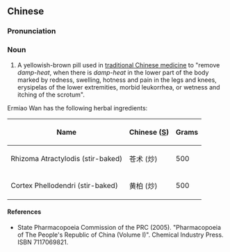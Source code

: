 ==Chinese==
{{zh-forms}}

===Pronunciation===
{{zh-pron
|m=èrmiào wán
|cat=n
}}

===Noun===
{{zh-noun}}

# A yellowish-brown pill used in [[traditional Chinese medicine]] to "remove ''damp-heat'', when there is ''damp-heat'' in the lower part of the body marked by redness, swelling, hotness and pain in the legs and knees, erysipelas of the lower extremities, morbid leukorrhea, or wetness and itching of the scrotum".

Ermiao Wan has the following herbal ingredients:

{| class="wikitable sortable"
|-
!Name
!Chinese ([[Simplified Chinese|S]])
!Grams
|-
|Rhizoma Atractylodis (stir-baked)
|苍术 (炒)
| 500
|-
|Cortex Phellodendri (stir-baked)
|黄柏 (炒)
| 500
|}

====References====
* State Pharmacopoeia Commission of the PRC (2005). "Pharmacopoeia of The People's Republic of China (Volume I)". Chemical Industry Press. ISBN 7117069821.